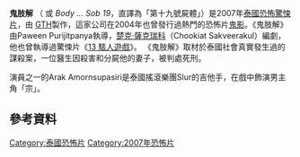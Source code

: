 {{expand language|1=en|page=|time=2019-11-02T03:32:09+00:00}}
{{unreferenced|time=2019-11-02T03:32:09+00:00}}
'''鬼肢解''' （{{lang-th|บอดี้..ศพ# 19}} 或 ''Body ... Sob 19''，直譯為「第十九號屍體」）是2007年[[泰國電影|泰國]][[恐怖電影|恐怖驚悚片]]，由 [[GTH|GTH]]製作，這家公司在2004年也曾發行過熱門的恐怖片[[心靈的寫照|鬼影]]。《鬼肢解》由Paween Purijitpanya執導，[[楚克·薩克瑞科|楚克·薩克瑞科]]（Chookiat Sakveerakul）編劇，他也曾執導過驚悚片《[[13_駭人遊戲|13 駭人遊戲]]》。
《鬼肢解》取材於泰國社會真實發生過的謀殺案，一位醫生因殺害和分屍他的妻子，被判處死刑。

演員之一的Arak Amornsupasiri是泰國搖滾樂團Slur的吉他手，在戲中飾演男主角「宗」。

== 參考資料 ==

[[Category:泰國恐怖片|Category:泰國恐怖片]]
[[Category:2007年恐怖片|Category:2007年恐怖片]]